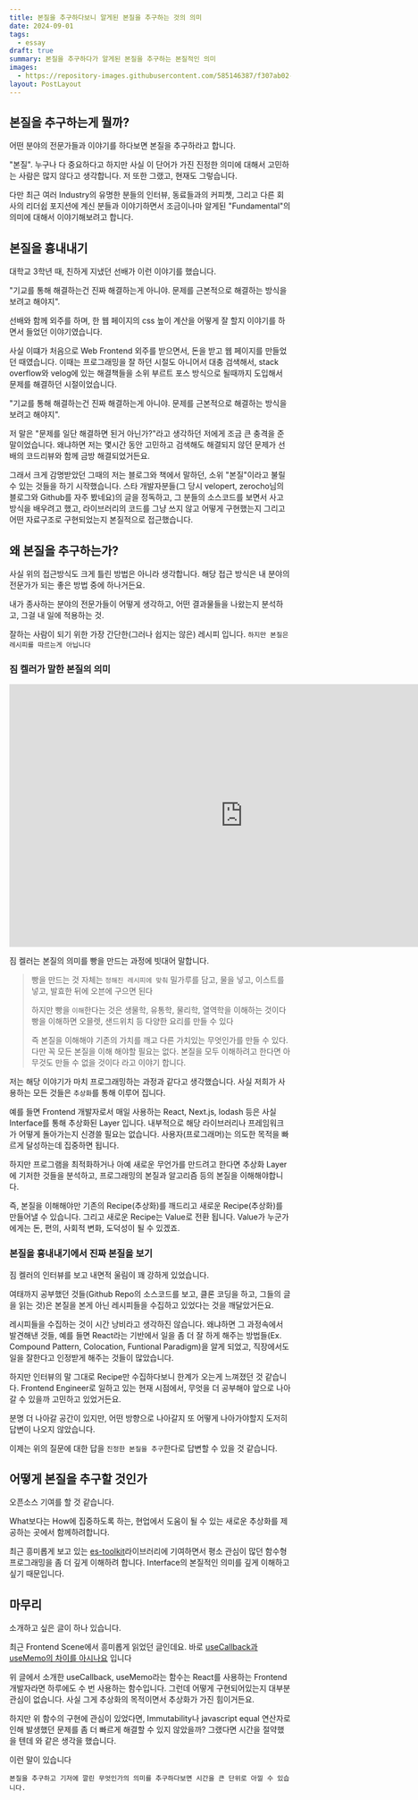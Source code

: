 ```yaml
---
title: 본질을 추구하다보니 알게된 본질을 추구하는 것의 의미
date: 2024-09-01
tags:
  - essay
draft: true
summary: 본질을 추구하다가 알게된 본질을 추구하는 본질적인 의미
images:
  - https://repository-images.githubusercontent.com/585146387/f307ab02-0c46-439b-84e0-319721662dce
layout: PostLayout
---
```



## 본질을 추구하는게 뭘까?

어떤 분야의 전문가들과 이야기를 하다보면 본질을 추구하라고 합니다.

"본질". 누구나 다 중요하다고 하지만 사실 이 단어가 가진 진정한 의미에 대해서 고민하는 사람은 많지 않다고 생각합니다. 저 또한 그랬고, 현재도 그렇습니다. 

다만 최근 여러 Industry의 유명한 분들의 인터뷰, 동료들과의 커피쳇, 그리고 다른 회사의 리더쉽 포지션에 계신 분들과 이야기하면서 조금이나마 알게된 "Fundamental"의 의미에 대해서 이야기해보려고 합니다.


## 본질을 흉내내기

대학교 3학년 때, 친하게 지냈던 선배가 이런 이야기를 했습니다.

"기교를 통해 해결하는건 진짜 해결하는게 아니야. 문제를 근본적으로 해결하는 방식을 보려고 해야지".

선배와 함께 외주를 하며, 한 웹 페이지의 css 높이 계산을 어떻게 잘 할지 이야기를 하면서 들었던 이야기였습니다. 

사실 이떄가 처음으로 Web Frontend 외주를 받으면서, 돈을 받고 웹 페이지를 만들었던 때였습니다. 이때는 프로그래밍을 잘 하던 시절도 아니어서 대충 검색해서, stack overflow와 velog에 있는 해결책들을 소위 부르트 포스 방식으로 될때까지 도입해서 문제를 해결하던 시절이었습니다.

"기교를 통해 해결하는건 진짜 해결하는게 아니야. 문제를 근본적으로 해결하는 방식을 보려고 해야지".

저 말은 "문제를 일단 해결하면 된거 아닌가?"라고 생각하던 저에게 조금 큰 충격을 준 말이었습니다. 왜냐하면 저는 몇시간 동안 고민하고 검색해도 해결되지 않던 문제가 선배의 코드리뷰와 함께 금방 해결되었거든요.

그래서 크게 감명받았던 그때의 저는 블로그와 책에서 말하던, 소위 "본질"이라고 불릴 수 있는 것들을 하기 시작했습니다. 스타 개발자분들(그 당시 velopert, zerocho님의 블로그와 Github를 자주 봤네요)의 글을 정독하고, 그 분들의 소스코드를 보면서 사고 방식을 배우려고 했고, 라이브러리의 코드를 그냥 쓰지 않고 어떻게 구현했는지 그리고 어떤 자료구조로 구현되었는지 본질적으로 접근했습니다.



## 왜 본질을 추구하는가?

사실 위의 접근방식도 크게 틀린 방법은 아니라 생각합니다. 해당 접근 방식은 내 분야의 전문가가 되는 좋은 방법 중에 하나거든요. 

내가 종사하는 분야의 전문가들이 어떻게 생각하고, 어떤 결과물들을 나왔는지 분석하고, 그걸 내 일에 적용하는 것.

잘하는 사람이 되기 위한 가장 간단한(그러나 쉽지는 않은) 레시피 입니다. `하지만 본질은 레시피를 따르는게 아닙니다`


### 짐 켈러가 말한 본질의 의미

<iframe width="836" height="470" src="https://www.youtube.com/embed/iwXr1IRaqWA" title="일류와 이류의 차이 (반도체 전설 짐켈러)" frameborder="0" allow="accelerometer; autoplay; clipboard-write; encrypted-media; gyroscope; picture-in-picture; web-share" referrerpolicy="strict-origin-when-cross-origin" allowfullscreen></iframe>

짐 켈러는 본질의 의미를 빵을 만드는 과정에 빗대어 말합니다.

> 빵을 만드는 것 자체는 `정해진 레시피에 맞춰` 밀가루를 담고, 물을 넣고, 이스트를 넣고, 발효한 뒤에 오븐에 구으면 된다
> 
> 하지만 빵을 `이해`한다는 것은 생물학, 유통학, 물리학, 열역학을 이해하는 것이다
> 빵을 이해하면 오믈렛, 샌드위치 등 다양한 요리를 만들 수 있다
> 
> 즉 본질을 이해해야 기존의 가치를 깨고 다른 가치있는 무엇인가를 만들 수 있다.
> 다만 꼭 모든 본질을 이해 해야할 필요는 없다. 본질을 모두 이해하려고 한다면 아무것도 만들 수 없을 것이다 라고 이야기 합니다.


저는 해당 이야기가 마치 프로그래밍하는 과정과 같다고 생각했습니다.
사실 저희가 사용하는 모든 것들은 `추상화`를 통해 이루어 집니다. 

예를 들면 Frontend 개발자로서 매일 사용하는 React, Next.js, lodash 등은 사실 Interface를 통해 추상화된 Layer 입니다. 
내부적으로 해당 라이브러리나 프레임워크가 어떻게 돌아가는지 신경쓸 필요는 없습니다.
사용자(프로그래머)는 의도한 목적을 빠르게 달성하는데 집중하면 됩니다.

하지만 프로그램을 최적화하거나 아예 새로운 무언가를 만드려고 한다면 
추상화 Layer에 기저한 것들을 분석하고, 프로그래밍의 본질과 알고리즘 등의 본질을 이해해야합니다.

즉, 본질을 이해해야만 기존의 Recipe(추상화)를 깨드리고 새로운 Recipe(추상화)를 만들어낼 수 있습니다.
그리고 새로운 Recipe는 Value로 전환 됩니다. Value가 누군가에게는 돈, 편의, 사회적 변화, 도덕성이 될 수 있겠죠. 



### 본질을 흉내내기에서 진짜 본질을 보기

짐 켈러의 인터뷰를 보고 내면적 울림이 꽤 강하게 있었습니다.

여태까지 공부했던 것들(Github Repo의 소스코드를 보고, 클론 코딩을 하고, 그들의 글을 읽는 것)은 본질을 본게 아닌 레시피들을 수집하고 있었다는 것을 깨달았거든요.

레시피들을 수집하는 것이 시간 낭비라고 생각하진 않습니다. 왜냐하면 그 과정속에서 발견해낸 것들, 예를 들면 React라는 기반에서 일을 좀 더 잘 하게 해주는 방법들(Ex. Compound Pattern, Colocation, Funtional Paradigm)을 알게 되었고, 직장에서도 일을 잘한다고 인정받게 해주는 것들이 많았습니다. 

하지만 인터뷰의 말 그대로 Recipe만 수집하다보니 한계가 오는게 느껴졌던 것 같습니다. Frontend Engineer로 일하고 있는 현재 시점에서, 무엇을 더 공부해야 앞으로 나아갈 수 있을까 고민하고 있었거든요. 

분명 더 나아갈 공간이 있지만, 어떤 방향으로 나아갈지 또 어떻게 나아가야할지 도저히 답변이 나오지 않았습니다.

이제는 위의 질문에 대한 답을 `진정한 본질을 추구`한다로 답변할 수 있을 것 같습니다.



## 어떻게 본질을 추구할 것인가

오픈소스 기여를 할 것 같습니다.

What보다는 How에 집중하도록 하는, 현업에서 도움이 될 수 있는 새로운 추상화를 제공하는 곳에서 함께하려합니다.

최근 흥미롭게 보고 있는 [es-toolkit](https://es-toolkit.slash.page/)라이브러리에 기여하면서 평소 관심이 많던 함수형 프로그래밍을 좀 더 깊게 이해하려 합니다. Interface의 본질적인 의미를 깊게 이해하고 싶기 때문입니다.


## 마무리

소개하고 싶은 글이 하나 있습니다.

최근 Frontend Scene에서 흥미롭게 읽었던 글인데요. 바로 [useCallback과 useMemo의 차이를 아시나요](https://www.linkedin.com/posts/%EB%AC%B8%EB%8C%80%EC%8A%B9_react-frontenddevelopment-javascripttips-activity-7233682695006892034-XbDc/?originalSubdomain=kr) 입니다

위 글에서 소개한 useCallback, useMemo라는 함수는 React를 사용하는 Frontend 개발자라면 하루에도 수 번 사용하는 함수입니다. 그런데 어떻게 구현되어있는지 대부분 관심이 없습니다. 사실 그게 추상화의 목적이면서 추상화가 가진 힘이거든요. 

하지만 위 함수의 구현에 관심이 있었다면, Immutability나 javascript equal 연산자로 인해 발생했던 문제를 좀 더 빠르게 해결할 수 있지 않았을까? 그랬다면 시간을 절약했을 텐데 와 같은 생각을 했습니다.

이런 말이 있습니다

`본질을 추구하고 기저에 깔린 무엇인가의 의미를 추구하다보면 시간을 큰 단위로 아낄 수 있습니다.`


